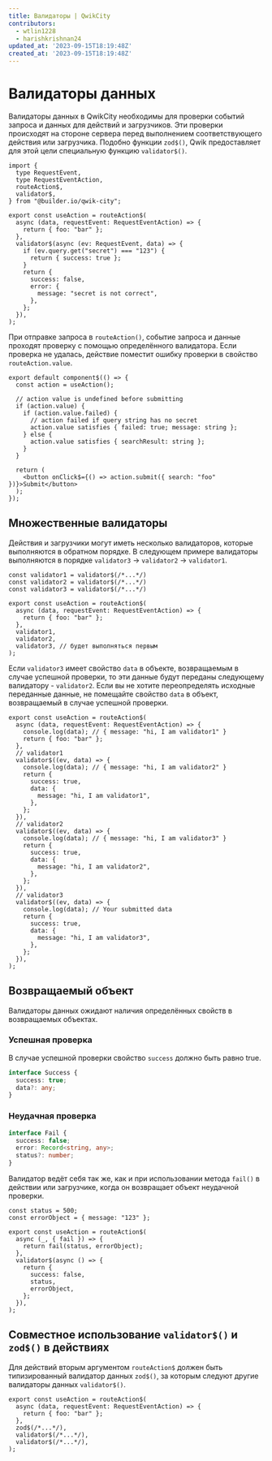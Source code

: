 ```yaml
---
title: Валидаторы | QwikCity
contributors:
  - wtlin1228
  - harishkrishnan24
updated_at: '2023-09-15T18:19:48Z'
created_at: '2023-09-15T18:19:48Z'
---
```


# Валидаторы данных

Валидаторы данных в QwikCity необходимы для проверки событий запроса и данных для действий и загрузчиков. Эти проверки происходят на стороне сервера перед выполнением соответствующего действия или загрузчика. Подобно функции `zod$()`, Qwik предоставляет для этой цели специальную функцию `validator$()`.

```tsx {12-22} /validator$/#a
import {
  type RequestEvent,
  type RequestEventAction,
  routeAction$,
  validator$,
} from "@builder.io/qwik-city";

export const useAction = routeAction$(
  async (data, requestEvent: RequestEventAction) => {
    return { foo: "bar" };
  },
  validator$(async (ev: RequestEvent, data) => {
    if (ev.query.get("secret") === "123") {
      return { success: true };
    }
    return {
      success: false,
      error: {
        message: "secret is not correct",
      },
    };
  }),
);
```

При отправке запроса в `routeAction()`, событие запроса и данные проходят проверку с помощью определённого валидатора. Если проверка не удалась, действие поместит ошибку проверки в свойство `routeAction.value`.

```tsx
export default component$(() => {
  const action = useAction();

  // action value is undefined before submitting
  if (action.value) {
    if (action.value.failed) {
      // action failed if query string has no secret
      action.value satisfies { failed: true; message: string };
    } else {
      action.value satisfies { searchResult: string };
    }
  }

  return (
    <button onClick$={() => action.submit({ search: "foo" })}>Submit</button>
  );
});
```

## Множественные валидаторы

Действия и загрузчики могут иметь несколько валидаторов, которые выполняются в обратном порядке. В следующем примере валидаторы выполняются в порядке `validator3` -> `validator2` -> `validator1`.

```tsx {9-11}
const validator1 = validator$(/*...*/)
const validator2 = validator$(/*...*/)
const validator3 = validator$(/*...*/)

export const useAction = routeAction$(
  async (data, requestEvent: RequestEventAction) => {
    return { foo: "bar" };
  },
  validator1,
  validator2,
  validator3, // будет выполняться первым
);
```

Если `validator3` имеет свойство `data` в объекте, возвращаемым в случае успешной проверки, то эти данные будут переданы следующему валидатору - `validator2`. Если вы не хотите переопределять исходные переданные данные, не помещайте свойство `data` в объект, возвращаемый в случае успешной проверки.

```tsx /message: "hi, I am validator3"/#a /message: "hi, I am validator2"/#b /message: "hi, I am validator1"/#c
export const useAction = routeAction$(
  async (data, requestEvent: RequestEventAction) => {
    console.log(data); // { message: "hi, I am validator1" }
    return { foo: "bar" };
  },
  // validator1
  validator$((ev, data) => {
    console.log(data); // { message: "hi, I am validator2" }
    return {
      success: true,
      data: {
        message: "hi, I am validator1",
      },
    };
  }),
  // validator2
  validator$((ev, data) => {
    console.log(data); // { message: "hi, I am validator3" }
    return {
      success: true,
      data: {
        message: "hi, I am validator2",
      },
    };
  }),
  // validator3
  validator$((ev, data) => {
    console.log(data); // Your submitted data
    return {
      success: true,
      data: {
        message: "hi, I am validator3",
      },
    };
  }),
);
```

## Возвращаемый объект

Валидаторы данных ожидают наличия определённых свойств в возвращаемых объектах.

### Успешная проверка

В случае успешной проверки свойство `success` должно быть равно true.

```ts
interface Success {
  success: true;
  data?: any;
}
```

### Неудачная проверка

```ts
interface Fail {
  success: false;
  error: Record<string, any>;
  status?: number;
}
```

Валидатор ведёт себя так же, как и при использовании метода `fail()` в действии или загрузчике, когда он возвращает объект неудачной проверки.

```tsx /status/#a /errorObject/#b
const status = 500;
const errorObject = { message: "123" };

export const useAction = routeAction$(
  async (_, { fail }) => {
    return fail(status, errorObject);
  },
  validator$(async () => {
    return {
      success: false,
      status,
      errorObject,
    };
  }),
);
```

## Совместное использование `validator$()` и `zod$()` в действиях

Для действий вторым аргументом `routeAction$` должен быть типизированный валидатор данных `zod$()`, за которым следуют другие валидаторы данных `validator$()`.

```tsx {5-7}
export const useAction = routeAction$(
  async (data, requestEvent: RequestEventAction) => {
    return { foo: "bar" };
  },
  zod$(/*...*/),
  validator$(/*...*/),
  validator$(/*...*/),
);
```
